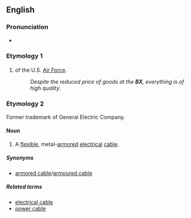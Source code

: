 {{also|Bx}}
==English==

===Pronunciation===
* {{rhymes|ěx|lang=en}}

===Etymology 1===

===={{initialism-old|en}}====
{{head|en}}

# {{context|US|military|lang=en}} {{w|Base Exchange}} of the U.S. [[Air Force]].
#: ''Despite the reduced price of goods at the '''BX''', everything is of high quality''.

===Etymology 2===
Former trademark of General Electric Company.

====Noun====
{{en-noun|?}}

# A [[flexible]], metal-[[armored]] [[electrical]] [[cable]].

=====Synonyms=====
* [[armored cable]]/[[armoured cable]]

=====Related terms=====
* [[electrical cable]]
* [[power cable]]